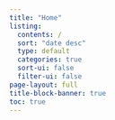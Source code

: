 ```yaml
---
title: "Home"
listing:
  contents: /
  sort: "date desc"
  type: default
  categories: true
  sort-ui: false
  filter-ui: false
page-layout: full
title-block-banner: true
toc: true
---
```


